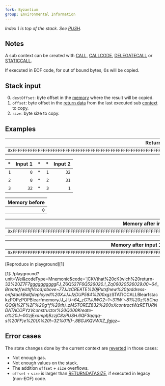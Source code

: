 ```yaml
---
fork: Byzantium
group: Environmental Information
---
```


*Index 1 is top of the stack. See [PUSH](/#60).*

## Notes

A sub context can be created with [CALL](/#F1), [CALLCODE](/#F2), [DELEGATECALL](/#F4) or [STATICCALL](/#FA).

If executed in EOF code, for out of bound bytes, 0s will be copied.

## Stack input

0. `destOffset`: byte offset in the [memory](/about) where the result will be copied.
1. `offset`: byte offset in the [return data](/about) from the last executed sub [context](/about) to copy.
2. `size`: byte size to copy.

## Examples

| Return data |
|------------:|
| `0xFFFFFFFFFFFFFFFFFFFFFFFFFFFFFFFFFFFFFFFFFFFFFFFFFFFFFFFFFFFFFFFF` |

| * | Input 1 | * | * | Input 2 |
|--:|--------:|--:|--:|--------:|
| `1` | `0` | * | `1` | `32` |
| `2` | `0` | * | `2` | `31` |
| `3` | `32` | * | `3` | `1` |

| Memory before |
|--------------:|
| `0` |

| Memory after input 1 |
|---------------------:|
| `0xFFFFFFFFFFFFFFFFFFFFFFFFFFFFFFFFFFFFFFFFFFFFFFFFFFFFFFFFFFFFFFFF` |

| Memory after input 1 then 2 |
|----------------------------:|
| `0xFFFFFFFFFFFFFFFFFFFFFFFFFFFFFFFFFFFFFFFFFFFFFFFFFFFFFFFFFFFFFFFFFF` |

[Reproduce in playground][1]

[1]: /playground?unit=Wei&codeType=Mnemonic&code='jCKVthat%20cK(wich%20return-32%20*Z7F7ggggggggggFJ_Z*6Q527*F6Q526020.!_Zq06020526029.00~64_Breatef(withfVcod)above~77JJzCREATE%20jPutsfnew%20(address-onfstackBallfdeployed%20XJJJJzDUP584%200xg*zSTATICCALLBlearfstackzPOPzPOPBlearfmemoryJJ_J!_J~64_zG1!JJWG2~1~31!W'~81%20z%5CnqQQQj%2F%2F%20g***f%20th)_zMSTOREZ832%200xXcontractWzRETURNDATACOPYzVconstructor%20Q000Kreate-a%20J~0GzjExampl)BzzjC8zPUSH.6QF3qqqq-s%20*FF)e%20(X%20!~32%01!()*-.8BGJKQVWXZ_fgjqz~_

## Error cases

The state changes done by the current context are [reverted](#FD) in those cases:
- Not enough gas.
- Not enough values on the stack.
- The addition `offset` + `size` overflows.
- `offset` + `size` is larger than [RETURNDATASIZE](#3D), if executed in legacy (non-EOF) code.
